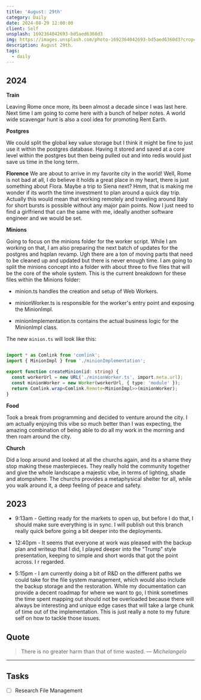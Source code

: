 ```yaml
---
title: 'August: 29th'
category: Daily
date: 2024-08-29 12:00:00
client: Self
unsplash: 1692364042693-bd5aed6360d3
img: https://images.unsplash.com/photo-1692364042693-bd5aed6360d3?crop=entropy&cs=srgb&fm=jpg&ixid=MnwzNjM5Nzd8MHwxfHJhbmRvbXx8fHx8fHx8fDE2ODE3NDg2ODY&ixlib=rb-4.0.3&q=85
description: August 29th. 
tags:
  - daily
---
```



## 2024

**Train**

Leaving Rome once more, its been almost a decade since I was last here.
Next time I am going to come here with a bunch of helper notes.
A world wide scavengar hunt is also a cool idea for promoting Rent Earth.

**Postgres**

We could split the global key value storage but I think it might be fine to just use it within the postgres database.
Having it stored and saved at a core level within the postgres but then being pulled out and into redis would just save us time in the long term.

**Florence**
We are about to arrive in my favorite city in the world!
Well, Rome is not bad at all, I do believe it holds a great place in my heart, there is just something about Flora.
Maybe a trip to Siena next? 
Hmm, that is making me wonder if its worth the time investment to plan around a quick day trip.
Actually this would mean that working remotely and traveling around Italy for short bursts is possible without any major pain points.
Now I just need to find a girlfriend that can the same with me, ideally another software engineer and we would be set.


**Minions**

Going to focus on the minions folder for the worker script.
While I am working on that, I am also preparing the next batch of updates for the postgres and hqplan revamp.
Ugh there are a ton of moving parts that need to be cleaned up and updated but there is never enough time.
I am going to split the minions concept into a folder with about three to five files that will be the core of the whole system.
This is the current breakdown for these files within the Minions folder:

- minion.ts handles the creation and setup of Web Workers.

- minionWorker.ts is responsible for the worker's entry point and exposing the MinionImpl.

- minionImplementation.ts contains the actual business logic for the MinionImpl class.

The new `minion.ts` will look like this:

```ts

import * as Comlink from 'comlink';
import { MinionImpl } from './minionImplementation';

export function createMinion(id: string) {
  const workerUrl = new URL('./minionWorker.ts', import.meta.url);
  const minionWorker = new Worker(workerUrl, { type: 'module' });
  return Comlink.wrap<Comlink.Remote<MinionImpl>>(minionWorker);
}

```

**Food**

Took a break from programming and decided to venture around the city.
I am actually enjoying this vibe so much better than I was expecting, the amazing combination of being able to do all my work in the morning and then roam around the city.


**Church**

Did a loop around and looked at all the churchs again, and its a shame they stop making these masterpieces.
They really hold the community together and give the whole landscape a majestic vibe, in terms of lighting, shade and atompshere.
The churchs provides a metaphysical shelter for all, while you walk around it, a deep feeling of peace and safety.

<Adsense />

## 2023

- 9:13am - Getting ready for the markets to open up, but before I do that, I should make sure everything is in sync. I will publish out this branch really quick before going a bit deeper into the deployments.

- 12:40pm - It seems that everyone at work was pleased with the backup plan and writeup that I did, I played deeper into the "Trump" style presentation, keeping to simple and short words that got the point across. I r regarded.

- 5:15pm - I am currently doing a bit of R&D on the different paths we could take for the file system management, which would also include the backup storage and the restoration. While my documentation can provide a decent roadmap for where we want to go, I think sometimes the time spent mapping out should not be overloaded because there will always be interesting and unique edge cases that will take a large chunk of time out of the implementation. This is just really a note to my future self on how to tackle those issues. 

## Quote

> There is no greater harm than that of time wasted.
> — <cite>Michelangelo</cite>

---

## Tasks

- [ ] Research File Management